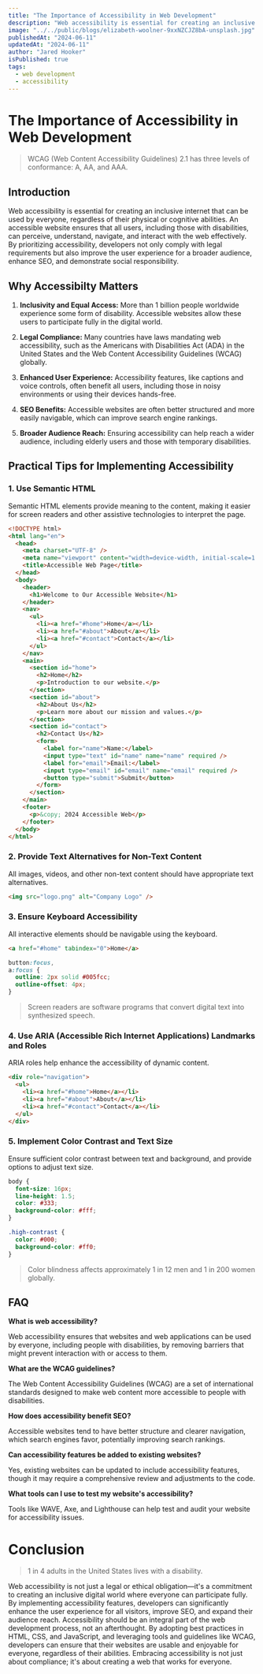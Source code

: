 ```yaml
---
title: "The Importance of Accessibility in Web Development"
description: "Web accessibility is essential for creating an inclusive internet that can be used by everyone, regardless of their physical or cognitive abilities."
image: "../../public/blogs/elizabeth-woolner-9xxNZCJZ8bA-unsplash.jpg"
publishedAt: "2024-06-11"
updatedAt: "2024-06-11"
author: "Jared Hooker"
isPublished: true
tags:
  - web development
  - accessibility
---
```


# The Importance of Accessibility in Web Development

> WCAG (Web Content Accessibility Guidelines) 2.1 has three levels of conformance: A, AA, and AAA.

## Introduction

Web accessibility is essential for creating an inclusive internet that can be used by everyone, regardless of their physical or cognitive abilities. An accessible website ensures that all users, including those with disabilities, can perceive, understand, navigate, and interact with the web effectively. By prioritizing accessibility, developers not only comply with legal requirements but also improve the user experience for a broader audience, enhance SEO, and demonstrate social responsibility.

## Why Accessibilty Matters

1. **Inclusivity and Equal Access:** More than 1 billion people worldwide experience some form of disability. Accessible websites allow these users to participate fully in the digital world.

2. **Legal Compliance:** Many countries have laws mandating web accessibility, such as the Americans with Disabilities Act (ADA) in the United States and the Web Content Accessibility Guidelines (WCAG) globally.

3. **Enhanced User Experience:** Accessibility features, like captions and voice controls, often benefit all users, including those in noisy environments or using their devices hands-free.

4. **SEO Benefits:** Accessible websites are often better structured and more easily navigable, which can improve search engine rankings.

5. **Broader Audience Reach:** Ensuring accessibility can help reach a wider audience, including elderly users and those with temporary disabilities.

## Practical Tips for Implementing Accessibility

### **1. Use Semantic HTML**

Semantic HTML elements provide meaning to the content, making it easier for screen readers and other assistive technologies to interpret the page.

```html
<!DOCTYPE html>
<html lang="en">
  <head>
    <meta charset="UTF-8" />
    <meta name="viewport" content="width=device-width, initial-scale=1.0" />
    <title>Accessible Web Page</title>
  </head>
  <body>
    <header>
      <h1>Welcome to Our Accessible Website</h1>
    </header>
    <nav>
      <ul>
        <li><a href="#home">Home</a></li>
        <li><a href="#about">About</a></li>
        <li><a href="#contact">Contact</a></li>
      </ul>
    </nav>
    <main>
      <section id="home">
        <h2>Home</h2>
        <p>Introduction to our website.</p>
      </section>
      <section id="about">
        <h2>About Us</h2>
        <p>Learn more about our mission and values.</p>
      </section>
      <section id="contact">
        <h2>Contact Us</h2>
        <form>
          <label for="name">Name:</label>
          <input type="text" id="name" name="name" required />
          <label for="email">Email:</label>
          <input type="email" id="email" name="email" required />
          <button type="submit">Submit</button>
        </form>
      </section>
    </main>
    <footer>
      <p>&copy; 2024 Accessible Web</p>
    </footer>
  </body>
</html>
```

### **2. Provide Text Alternatives for Non-Text Content**

All images, videos, and other non-text content should have appropriate text alternatives.

```html
<img src="logo.png" alt="Company Logo" />
```

### **3. Ensure Keyboard Accessibility**

All interactive elements should be navigable using the keyboard.

```html
<a href="#home" tabindex="0">Home</a>
```

```css
button:focus,
a:focus {
  outline: 2px solid #005fcc;
  outline-offset: 4px;
}
```

>Screen readers are software programs that convert digital text into synthesized speech.
>

### 4. Use ARIA (Accessible Rich Internet Applications) Landmarks and Roles

ARIA roles help enhance the accessibility of dynamic content.

```html
<div role="navigation">
  <ul>
    <li><a href="#home">Home</a></li>
    <li><a href="#about">About</a></li>
    <li><a href="#contact">Contact</a></li>
  </ul>
</div>
```

### **5. Implement Color Contrast and Text Size**

Ensure sufficient color contrast between text and background, and provide options to adjust text size.

```css
body {
  font-size: 16px;
  line-height: 1.5;
  color: #333;
  background-color: #fff;
}

.high-contrast {
  color: #000;
  background-color: #ff0;
}
```

>Color blindness affects approximately 1 in 12 men and 1 in 200 women globally.
>

## FAQ

**What is web accessibility?**

Web accessibility ensures that websites and web applications can be used by everyone, including people with disabilities, by removing barriers that might prevent interaction with or access to them.

**What are the WCAG guidelines?**

The Web Content Accessibility Guidelines (WCAG) are a set of international standards designed to make web content more accessible to people with disabilities.

**How does accessibility benefit SEO?**

Accessible websites tend to have better structure and clearer navigation, which search engines favor, potentially improving search rankings.

**Can accessibility features be added to existing websites?**

Yes, existing websites can be updated to include accessibility features, though it may require a comprehensive review and adjustments to the code.

**What tools can I use to test my website's accessibility?**

Tools like WAVE, Axe, and Lighthouse can help test and audit your website for accessibility issues.

# Conclusion

> 1 in 4 adults in the United States lives with a disability.
>

Web accessibility is not just a legal or ethical obligation—it's a commitment to creating an inclusive digital world where everyone can participate fully. By implementing accessibility features, developers can significantly enhance the user experience for all visitors, improve SEO, and expand their audience reach. Accessibility should be an integral part of the web development process, not an afterthought. By adopting best practices in HTML, CSS, and JavaScript, and leveraging tools and guidelines like WCAG, developers can ensure that their websites are usable and enjoyable for everyone, regardless of their abilities. Embracing accessibility is not just about compliance; it's about creating a web that works for everyone.
